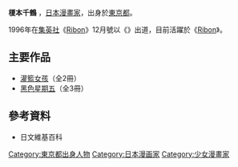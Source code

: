 {{BLP unsourced|time=2010-11-19T17:46:43+00:00}}
{{Infobox 漫畫家
|姓名 = 榎本 千鶴
|畫像 = 
|畫像大小 = 
|附註 = 
|本名 = 
|日語原文 = 榎本 ちづる
|羅馬字 = Enomoto Chizuru 
|出生日期 = 1976年9月22日<br/> {{JPN}}・[[東京都|東京都]]
|没年 = 
|没地 = 
|國籍 = {{JPN}}
|職業 = [[漫畫家|漫畫家]]
|活躍時期 = 
|類型 = [[少女漫畫|少女漫畫]]
|代表作 =
|簽名 = 
|官方網站 = 
}}
{{Japanese|japanese=  榎本 ちづる|kana=えのもと ちづる　|romaji= Enomoto Chizuru}}

'''榎本千鶴'''{{BD|1976年|9月22日|catIdx=Enomoto Chizuru}} ，[[日本|日本]][[漫畫家|漫畫家]]，出身於[[東京都|東京都]]。

1996年在[[集英社|集英社]]《[[Ribon|Ribon]]》12月號以《{{lang|ja|青のシグナルでデビュー}}》出道，目前活躍於《[[Ribon|Ribon]]》。

==主要作品==
*[[灌籃女孩|灌籃女孩]]（全2冊）
*[[黑色星期五|黑色星期五]]（全3冊）
==參考資料==
*日文維基百科
{{Japanese cartoonist-stub}}
{{DEFAULTSORT:Toujou Asami}}

[[Category:東京都出身人物|Category:東京都出身人物]]
[[Category:日本漫画家|Category:日本漫画家]]
[[Category:少女漫畫家|Category:少女漫畫家]]